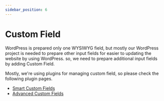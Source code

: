 ```yaml
---
sidebar_position: 6
---
```

# Custom Field

WordPress is prepared only one WYSIWYG field, but mostly our WordPress project is needed to prepare other input fields for easier to updating the website by using WordPress. so, we need to prepare additional input fields by adding Custom Field.

Mostly, we're using plugins for managing custom field, so please check the following plugin pages.

* [Smart Custom Fields](/docs/wordpress/plugins/custom-field/smart-custom-fields)
* [Advanced Custom Fields](/docs/wordpress/plugins/custom-field/advanced-custom-fields)